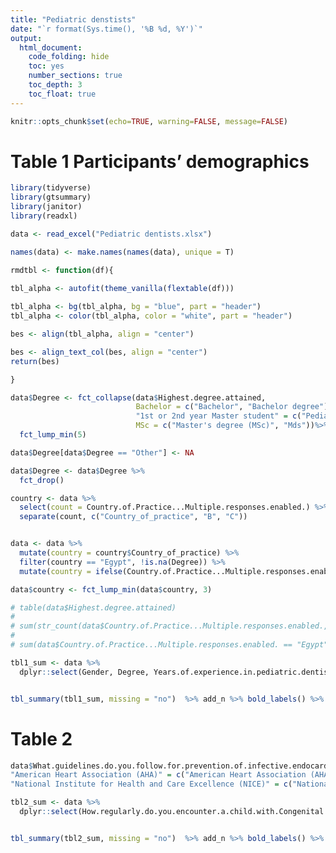 ```yaml
---
title: "Pediatric denstists"
date: "`r format(Sys.time(), '%B %d, %Y')`"
output: 
  html_document: 
    code_folding: hide
    toc: yes
    number_sections: true
    toc_depth: 3
    toc_float: true
---
```


```r
knitr::opts_chunk$set(echo=TRUE, warning=FALSE, message=FALSE)
```

# Table 1 Participants' demographics

```r
library(tidyverse)
library(gtsummary)
library(janitor)
library(readxl)

data <- read_excel("Pediatric dentists.xlsx")

names(data) <- make.names(names(data), unique = T)

rmdtbl <- function(df){
  
tbl_alpha <- autofit(theme_vanilla(flextable(df)))

tbl_alpha <- bg(tbl_alpha, bg = "blue", part = "header")
tbl_alpha <- color(tbl_alpha, color = "white", part = "header")

bes <- align(tbl_alpha, align = "center")

bes <- align_text_col(bes, align = "center")
return(bes)

}


```

```r

data$Degree <- fct_collapse(data$Highest.degree.attained, 
                            Bachelor = c("Bachelor", "Bachelor degree"), 
                            "1st or 2nd year Master student" = c("Pediatric Rezident Student", "1st or 2nd year Master student" ), 
                            MSc = c("Master's degree (MSc)", "Mds"))%>% 
  fct_lump_min(5)

data$Degree[data$Degree == "Other"] <- NA

data$Degree <- data$Degree %>% 
  fct_drop()

country <- data %>% 
  select(count = Country.of.Practice...Multiple.responses.enabled.) %>%
  separate(count, c("Country_of_practice", "B", "C"))


data <- data %>%
  mutate(country = country$Country_of_practice) %>% 
  filter(country == "Egypt", !is.na(Degree)) %>% 
  mutate(country = ifelse(Country.of.Practice...Multiple.responses.enabled. == "Egypt", "Egypt only", "Egypt and others"))

data$country <- fct_lump_min(data$country, 3)

# table(data$Highest.degree.attained)
# 
# sum(str_count(data$Country.of.Practice...Multiple.responses.enabled., "Egypt"))
# 
# sum(data$Country.of.Practice...Multiple.responses.enabled. == "Egypt")

```



```r
tbl1_sum <- data %>% 
  dplyr::select(Gender, Degree, Years.of.experience.in.pediatric.dentistry, country)


tbl_summary(tbl1_sum, missing = "no")  %>% add_n %>% bold_labels() %>% italicize_levels() %>% gtsummary::as_flextable() 

```

# Table 2

```r
data$What.guidelines.do.you.follow.for.prevention.of.infective.endocarditis...If.you.chose..other...please.specify.. <- fct_collapse(data$What.guidelines.do.you.follow.for.prevention.of.infective.endocarditis...If.you.chose..other...please.specify..,
"American Heart Association (AHA)" = c("American Heart Association (AHA)", "AAPD"),     
"National Institute for Health and Care Excellence (NICE)" = c("National Institute for Health and Care Excellence (NICE)", "AAPD and NICE"))

tbl2_sum <- data %>% 
  dplyr::select(How.regularly.do.you.encounter.a.child.with.Congenital..Rheumatic.Heart.Disease.in.your.practice., What.guidelines.do.you.follow.for.prevention.of.infective.endocarditis...If.you.chose..other...please.specify.., Do.you.refer.a.child.with.congenital.acquired.heart.disease.to.pediatric.cardiologists.for.consultation.before.dental.treatment., If.a.prophylactic.antibiotic.is.needed..who.prescribes..it., How.do.you.consider.a.child.as.having.a.risk.for.infective.endocarditis., Have.you.ever.been.involved.in.oral.health.education.for.children.with.Congenital.Acquired.Heart.Diseases.., Have.you.ever.been.involved.in.oral.health.education.for.Pediatric.Cardiologists.)


tbl_summary(tbl2_sum, missing = "no")  %>% add_n %>% bold_labels() %>% italicize_levels() %>% gtsummary::as_flextable() 

```



